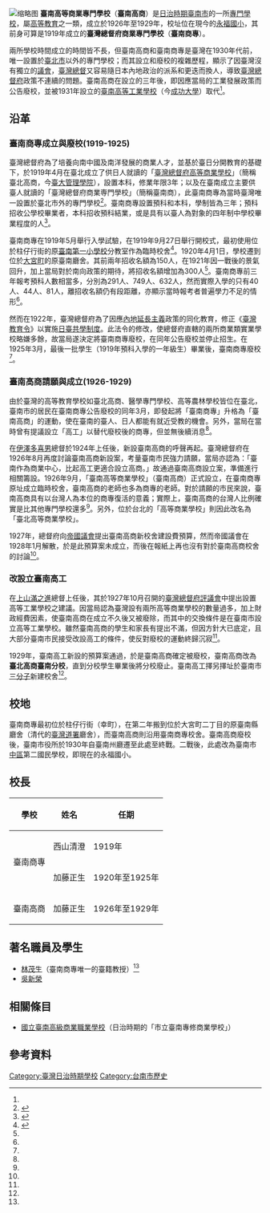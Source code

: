 {{coord|22.992916|N|120.201560|E|scale:10000|display=title}}
[[File:臺南高等商業專門學校.jpg|缩略图]]
'''臺南高等商業專門學校'''（'''臺南高商'''）是[[台灣日治時期|日治時期]][[臺南市_(州轄市)|臺南市]]的一所[[專門學校_(日本)|專門學校]]，屬[[高等教育|高等教育]]之一類，成立於1926年至1929年，校址位在現今的[[臺南市中西區永福國民小學|永福國小]]，其前身可算是1919年成立的'''臺灣總督府商業專門學校'''（'''臺南商專'''）。

兩所學校時間成立的時間皆不長，但臺南高商和臺南商專是臺灣在1930年代前，唯一設置於[[臺北市_(州轄市)|臺北市]]以外的專門學校；而其設立和廢校的複雜歷程，顯示了因臺灣沒有獨立的[[議會|議會]]，[[臺灣總督|臺灣總督]]又容易隨日本內地政治的派系和更迭而換人，導致[[臺灣總督府|臺灣總督府]]政策不連續的問題。臺南高商在設立的三年後，即因應當局的工業發展政策而公告廢校，並被1931年設立的[[臺灣總督府臺南高等工業學校|臺南高等工業學校]]（今[[國立成功大學|成功大學]]）取代<ref name=":1" />。

== 沿革 ==

=== 臺南商專成立與廢校(1919-1925) ===
臺灣總督府為了培養向南中國及南洋發展的商業人才，並基於臺日分開教育的基礎下，於1919年4月在臺北成立了供日人就讀的「[[臺北高等商業學校|臺灣總督府高等商業學校]]」（簡稱臺北高商，今[[國立臺灣大學管理學院|臺大管理學院]]），設置本科，修業年限3年；以及在臺南成立主要供臺人就讀的「臺灣總督府商業専門學校」（簡稱臺南商），此臺南商專為當時臺灣唯一設置於臺北市外的專門學校<ref name=":0">{{Cite journal|title=臺南高等工業學校設校始末|author=王耀德|url=https://wwwacc.ntl.edu.tw/public/Attachment/69211195659.pdf|journal=臺灣學通訊|issue=95|doi=|others=|year=2016|volume=|page=|pmid=}}</ref>。臺南商專設置預科和本科，學制皆為三年；預科招收公學校畢業者，本科招收預科結業，或是具有以臺人為對象的四年制中學校畢業程度的人<ref name=":1">{{Cite journal|title=1920年代台湾における台南高等商業学校設立運動|author=藤井康子|url=https://www.jstage.jst.go.jp/article/kyouikushigaku/48/0/48_KJ00008992588/_pdf|journal=日本の教育史学|issue=|doi=|others=|year=2005|volume=|page=|pmid=}}</ref>。

臺南商專在1919年5月舉行入學試驗，在1919年9月27日舉行開校式，最初使用位於柱仔行街的原[[原花園尋常小學校本館|臺南第一小學校]]分教室作為臨時校舍<ref>{{Cite news|url=|title=臺南商業開校式|author=|date=1919-09-28|work=臺灣日日新報|publisher=臺灣日日新報社|accessdate=|language=|format=}}</ref>。1920年4月1日，學校遷到位於[[大宮町_(臺南市)|大宮町]]的原臺南廳舍。其前兩年招收名額為150人，在1921年因一戰後的景氣回升，加上當局對於南向政策的期待，將招收名額增加為300人<ref name=":0" />。臺南商專前三年報考預科人數相當多，分別為291人、749人、632人，然而實際入學的只有40人、44人、81人，離招收名額仍有段距離，亦顯示當時報考者普遍學力不足的情形<ref name=":1" />。

然而在1922年，臺灣總督府為了因應[[內地延長主義|內地延長主義]]政策的同化教育，修正《[[臺灣教育令|臺灣教育令]]》以實施[[日臺共學制度|日臺共學制度]]。此法令的修改，使總督府直轄的兩所商業類實業學校略嫌多餘，故當局遂決定將臺南商專廢校，在同年公告廢校並停止招生。在1925年3月，最後一批學生（1919年預科入學的一年級生）畢業後，臺南商專廢校<ref name=":0" />。

=== 臺南高商請願與成立(1926-1929) ===
由於臺灣的高等教育學校如臺北高商、醫學專門學校、高等農林學校皆位在臺北，臺南市的居民在臺南商專公告廢校的同年3月，即發起將「臺南商專」升格為「臺南高商」的運動，使在臺南的臺人、日人都能有就近受教的機會。另外，當局在當時曾有提議設立「高工」以替代廢校後的商專，但並無後續消息<ref name=":0" />。

在[[伊澤多喜男|伊澤多喜男]]總督於1924年上任後，新設臺南高商的呼聲再起。臺灣總督府在1926年8月再度討論臺南高商新設案，考量臺南市民強力請願，當局亦認為：「臺南作為商業中心，比起高工更適合設立高商。」故通過臺南高商設立案，準備進行相關籌設。1926年9月，「臺南高等商業學校」（臺南高商）正式設立，在臺南商專原址成立臨時校舍，臺南高商的老師也多為商專的老師。對於請願的市民來說，臺南高商具有以台灣人為本位的商專復活的意義；實際上，臺南高商的台灣人比例確實是比其他專門學校還多<ref name=":1" />。另外，位於台北的「高等商業學校」則因此改名為「臺北高等商業學校」。

1927年，總督府向[[帝國議會_(日本)|帝國議會]]提出臺南高商新校舍建設費預算，然而帝國議會在1928年1月解散，於是此預算案未成立，而後在報紙上再也沒有對於臺南高商校舍的討論<ref name=":1" />。

=== 改設立臺南高工 ===
在[[上山滿之進|上山滿之進]]總督上任後，其於1927年10月召開的[[臺灣總督府評議會|臺灣總督府評議會]]中提出設置高等工業學校之建議。因當局認為臺灣設有兩所高等商業學校的數量過多，加上財政經費因素，使臺南高商在成立不久後又被廢除，而其中的交換條件是在臺南市設立高等工業學校。雖然臺南高商的學生和家長有提出不滿，但因方針大已底定，且大部分臺南市民接受改設高工的條件，使反對廢校的運動終歸沉寂<ref name=":0" />。

1929年，臺南高工新設的預算案通過，於是臺南高商確定被廢校，臺南高商改為'''臺北高商臺南分校'''，直到分校學生畢業後將分校廢止。臺南高工擇另擇址於臺南市[[三分子|三分子]]新建校舍<ref name=":0" />。

== 校地 ==
臺南商專最初位於柱仔行街（幸町），在第二年搬到位於大宮町二丁目的原臺南縣廳舍（清代的[[臺灣道|臺灣道署]]廳舍），而臺南高商則沿用臺南商專校舍。臺南高商廢校後，臺南市役所於1930年自臺南州廳遷至此處至終戰。二戰後，此處改為臺南市[[中區_(臺南市)|中區]]第二國民學校，即現在的永福國小。

== 校長 ==
{| class="wikitable"
!學校
!姓名
!任期
|-
| rowspan="2" |臺南商專
|西山清澄
|1919年
|-
|加藤正生
|1920年至1925年
|-
|臺南高商
|加藤正生
|1926年至1929年
|}

== 著名職員及學生 ==

* [[林茂生|林茂生]]（臺南商專唯一的臺籍教授）<ref name=":1" />
* [[吳新榮|吳新榮]]

== 相關條目 ==

* [[國立臺南高級商業職業學校|國立臺南高級商業職業學校]]（日治時期的「市立臺南專修商業學校」）

== 參考資料 ==
<references />
[[Category:臺灣日治時期學校|Category:臺灣日治時期學校]]
[[Category:台南市歷史|Category:台南市歷史]]

{{臺灣日治時期教育}}
